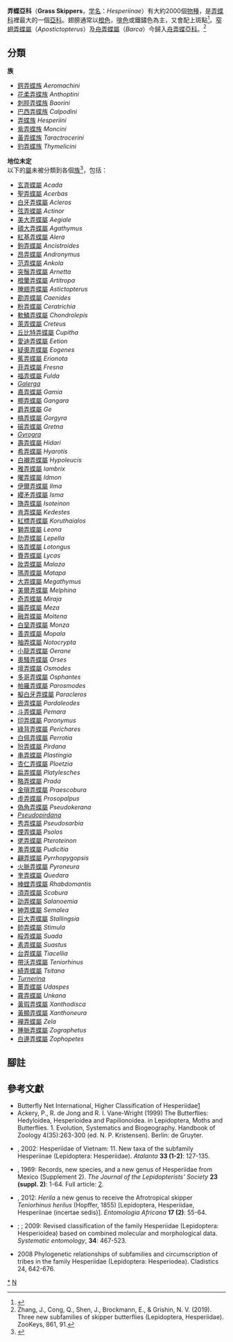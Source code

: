 {{NoteTA|G1=Butterfly}}
{{Automatic taxobox
| taxon = Hesperiinae
| fossil_range = {{fossilrange|23|0|earliest=27}}<small>從[[古近紀|古近紀]][[漸新世|漸新世]]至今<ref>Heikkilä, M., Kaila, L., Mutanen, M., Peña, C., & Wahlberg, N. (2012, March). Cretaceous origin and repeated tertiary diversification of the redefined butterflies. In Proc. R. Soc. B (Vol. 279, No. 1731, pp. 1093-1099). The Royal Society.</ref></small>
| image = Ampitta dioscorides.jpg
| image_caption = [[黑帶黃斑弄蝶|黑帶黃斑弄蝶]]<br />Ampitta dioscorides
| authority = Latreille 1809
| subdivision_ranks = [[族_(生物)|族]]
| subdivision = 
共8個，及[[地位未定|地位未定]][[屬|屬]]<ref>{{Cite web |url= http://tolweb.org/Hesperiinae/12155 |title= Hesperiinae |accessdate= 2014-07-31 |work= Warren, A. D., Ogawa, J. R. & Brower, A. V. Z. 2009. Revised classification of the family Hesperiidae (Lepidoptera: Hesperioidea) based on combined molecular and morphological data. Systematic Entomology 34, 467-523. |publisher= Tree of Life Project |date= 2009-06-30 |archive-date= 2022-02-04 |archive-url= https://web.archive.org/web/20220204160352/http://tolweb.org/Hesperiinae/12155 }}</ref>，詳見正文。
}}
'''弄蝶亞科'''（'''Grass Skippers'''，[[学名|学名]]：''Hesperiinae''）有大約2000個[[物種|物種]]，是[[弄蝶科|弄蝶科]]裡最大的一個[[亞科|亞科]]。翅膀通常以[[橙色|橙色]]，[[啡色|啡色]]或鐵鏽色為主，又會配上斑點<ref>{{cite book | last = Daniels | first = Jaret C. | title = Butterflies of the Carolinas | publisher = Adventure Publications, Inc | year = 2003 | location = Cambridge, MN | page = 9| isbn = 1-59193-007-3}}{{en}}</ref>。[[窄翅弄蝶屬|窄翅弄蝶屬]]（''Apostictopterus''）及[[舟弄蝶屬|舟弄蝶屬]]（''Barca''）今歸入[[舟弄蝶亞科|舟弄蝶亞科]]。<ref>Zhang, J., Cong, Q., Shen, J., Brockmann, E., & Grishin, N. V. (2019). Three new subfamilies of skipper butterflies (Lepidoptera, Hesperiidae). ZooKeys, 861, 91.</ref>

== 分類 ==
'''族'''
* [[鍔弄蝶族|鍔弄蝶族]] ''Aeromachini''
* [[花柔弄蝶族|花柔弄蝶族]] ''Anthoptini''
* [[刺脛弄蝶族|刺脛弄蝶族]] ''Baorini''
* [[巴西弄蝶族|巴西弄蝶族]] ''Calpodini''
* [[弄蝶族|弄蝶族]] ''Hesperiini''
* [[紫弄蝶族|紫弄蝶族]] ''Moncini''
* [[黃弄蝶族|黃弄蝶族]] ''Taractrocerini''
* [[豹弄蝶族|豹弄蝶族]] ''Thymelicini''

'''地位未定'''<br />
以下的[[屬|屬]]未被分類到各個[[族_(生物)|族]]<ref>{{Cite web |url= http://tolweb.org/Hesperiinae_incertae_sedis/95156 |title= Hesperiinae incertae sedis |accessdate= 2014-07-31 |work= Warren, A. D., Ogawa, J. R. & Brower, A. V. Z. 2009. Revised classification of the family Hesperiidae (Lepidoptera: Hesperioidea) based on combined molecular and morphological data. Systematic Entomology 34, 467-523. |publisher= Tree of Life Project |date= 2008-03-16 |archive-date= 2021-04-23 |archive-url= https://web.archive.org/web/20210423002415/http://tolweb.org/Hesperiinae_incertae_sedis/95156 }}</ref>，包括：
{{div col}}
* [[玄弄蝶屬|玄弄蝶屬]] ''Acada''
* [[聖弄蝶屬|聖弄蝶屬]] ''Acerbas''
* [[白牙弄蝶屬|白牙弄蝶屬]] ''Acleros''
* [[弦弄蝶屬|弦弄蝶屬]] ''Actinor''
* [[美大弄蝶屬|美大弄蝶屬]] ''Aegiale''
* [[碩大弄蝶屬|碩大弄蝶屬]] ''Agathymus''
* [[紅基弄蝶屬|紅基弄蝶屬]] ''Alera''
* [[鉤弄蝶屬|鉤弄蝶屬]] ''Ancistroides''
* [[昂弄蝶屬|昂弄蝶屬]] ''Andronymus''
* [[范弄蝶屬|范弄蝶屬]] ''Ankola''
* [[突鬚弄蝶屬|突鬚弄蝶屬]] ''Arnetta''
* [[橙暈弄蝶屬|橙暈弄蝶屬]] ''Artitropa''
* [[腌翅弄蝶屬|腌翅弄蝶屬]] ''Astictopterus''
* [[勘弄蝶屬|勘弄蝶屬]] ''Caenides''
* [[粉弄蝶屬|粉弄蝶屬]] ''Ceratrichia''
* [[軟鱗弄蝶屬|軟鱗弄蝶屬]] ''Chondrolepis''
* [[萊弄蝶屬|萊弄蝶屬]] ''Creteus''
* [[丘比特弄蝶屬|丘比特弄蝶屬]] ''Cupitha''
* [[愛迪弄蝶屬|愛迪弄蝶屬]] ''Eetion''
* [[疑奧弄蝶屬|疑奧弄蝶屬]] ''Eogenes''
* [[蕉弄蝶屬|蕉弄蝶屬]] ''Erionota''
* [[菲弄蝶屬|菲弄蝶屬]] ''Fresna''
* [[福弄蝶屬|福弄蝶屬]] ''Fulda''
* ''[[Galerga|Galerga]]''
* [[嘉弄蝶屬|嘉弄蝶屬]] ''Gamia''
* [[椰弄蝶屬|椰弄蝶屬]] ''Gangara''
* [[爵弄蝶屬|爵弄蝶屬]] ''Ge''
* [[槁弄蝶屬|槁弄蝶屬]] ''Gorgyra''
* [[磙弄蝶屬|磙弄蝶屬]] ''Gretna''
* ''[[Gyrogra|Gyrogra]]''
* [[壽弄蝶屬|壽弄蝶屬]] ''Hidari''
* [[希弄蝶屬|希弄蝶屬]] ''Hyarotis''
* [[白襯弄蝶屬|白襯弄蝶屬]] ''Hypoleucis''
* [[雅弄蝶屬|雅弄蝶屬]] ''Iambrix''
* [[曜弄蝶屬|曜弄蝶屬]] ''Idmon''
* [[伊爾弄蝶屬|伊爾弄蝶屬]] ''Ilma''
* [[纓矛弄蝶屬|纓矛弄蝶屬]] ''Isma''
* [[旖弄蝶屬|旖弄蝶屬]] ''Isoteinon''
* [[肯弄蝶屬|肯弄蝶屬]] ''Kedestes''
* [[紅標弄蝶屬|紅標弄蝶屬]] ''Koruthaialos''
* [[獅弄蝶屬|獅弄蝶屬]] ''Leona''
* [[肋弄蝶屬|肋弄蝶屬]] ''Lepella''
* [[珞弄蝶屬|珞弄蝶屬]] ''Lotongus''
* [[賚弄蝶屬|賚弄蝶屬]] ''Lycas''
* [[妝弄蝶屬|妝弄蝶屬]] ''Malaza''
* [[瑪弄蝶屬|瑪弄蝶屬]] ''Matapa''
* [[大弄蝶屬|大弄蝶屬]] ''Megathymus''
* [[美爾弄蝶屬|美爾弄蝶屬]] ''Melphina''
* [[奇弄蝶屬|奇弄蝶屬]] ''Miraja''
* [[媚弄蝶屬|媚弄蝶屬]] ''Meza''
* [[融弄蝶屬|融弄蝶屬]] ''Moltena''
* [[白堊弄蝶屬|白堊弄蝶屬]] ''Monza''
* [[善弄蝶屬|善弄蝶屬]] ''Mopala''
* [[袖弄蝶屬|袖弄蝶屬]] ''Notocrypta''
* [[小龍弄蝶屬|小龍弄蝶屬]] ''Oerane''
* [[奧騷弄蝶屬|奧騷弄蝶屬]] ''Orses''
* [[壇弄蝶屬|壇弄蝶屬]] ''Osmodes''
* [[多哥弄蝶屬|多哥弄蝶屬]] ''Osphantes''
* [[帕羅弄蝶屬|帕羅弄蝶屬]] ''Parosmodes''
* [[擬白牙弄蝶屬|擬白牙弄蝶屬]] ''Paracleros''
* [[嵌弄蝶屬|嵌弄蝶屬]] ''Pardaleodes''
* [[斗弄蝶屬|斗弄蝶屬]] ''Pemara''
* [[印弄蝶屬|印弄蝶屬]] ''Paronymus''
* [[綠背弄蝶屬|綠背弄蝶屬]] ''Perichares''
* [[白佩弄蝶屬|白佩弄蝶屬]] ''Perrotia''
* [[玢弄蝶屬|玢弄蝶屬]] ''Pirdana''
* [[串弄蝶屬|串弄蝶屬]] ''Plastingia''
* [[杏仁弄蝶屬|杏仁弄蝶屬]] ''Ploetzia''
* [[扁弄蝶屬|扁弄蝶屬]] ''Platylesches''
* [[略弄蝶屬|略弄蝶屬]] ''Prada''
* [[金瑣弄蝶屬|金瑣弄蝶屬]] ''Praescobura''
* [[虛弄蝶屬|虛弄蝶屬]] ''Prosopalpus''
* [[偽角弄蝶屬|偽角弄蝶屬]] ''Pseudokerana''
* ''[[Pseudopirdana|Pseudopirdana]]''
* [[秀弄蝶屬|秀弄蝶屬]] ''Pseudosarbia''
* [[煙弄蝶屬|煙弄蝶屬]] ''Psolos''
* [[佬弄蝶屬|佬弄蝶屬]] ''Pteroteinon''
* [[羞弄蝶屬|羞弄蝶屬]] ''Pudicitia''
* [[翩弄蝶屬|翩弄蝶屬]] ''Pyrrhopygopsis''
* [[火脈弄蝶屬|火脈弄蝶屬]] ''Pyroneura''
* [[奎弄蝶屬|奎弄蝶屬]] ''Quedara''
* [[棒螳弄蝶屬|棒螳弄蝶屬]] ''Rhabdomantis''
* [[須弄蝶屬|須弄蝶屬]] ''Scobura''
* [[劭弄蝶屬|劭弄蝶屬]] ''Salanoemia''
* [[紳弄蝶屬|紳弄蝶屬]] ''Semalea''
* [[巨大弄蝶屬|巨大弄蝶屬]] ''Stallingsia''
* [[帥弄蝶屬|帥弄蝶屬]] ''Stimula''
* [[綏弄蝶屬|綏弄蝶屬]] ''Suada''
* [[素弄蝶屬|素弄蝶屬]] ''Suastus''
* [[台弄蝶屬|台弄蝶屬]] ''Tiacellia''
* [[帶沃弄蝶屬|帶沃弄蝶屬]] ''Teniorhinus''
* [[綺弄蝶屬|綺弄蝶屬]] ''Tsitana''
* ''[[Turnerina|Turnerina]]''
* [[薑弄蝶屬|薑弄蝶屬]] ''Udaspes''
* [[霧弄蝶屬|霧弄蝶屬]] ''Unkana''
* [[黃瑕弄蝶屬|黃瑕弄蝶屬]] ''Xanthodisca''
* [[黃顯弄蝶屬|黃顯弄蝶屬]] ''Xanthoneura''
* [[襌弄蝶屬|襌弄蝶屬]] ''Zela''
* [[腫脈弄蝶屬|腫脈弄蝶屬]] ''Zographetus''
* [[白邊弄蝶屬|白邊弄蝶屬]] ''Zophopetes''
{{div col end}}

== 腳註 ==
<references/>

== 參考文獻 ==
*Butterfly Net International, Higher Classification of Hesperiidae[https://web.archive.org/web/20060517130944/http://www.science.oregonstate.edu/systematics/bnet/hesperii.htm]
*Ackery, P., R. de Jong and R. I. Vane-Wright (1999) The Butterflies:  Hedyloidea, Hesperioidea and Papilionoidea. in Lepidoptera, Moths and Butterflies. 1. Evolution, Systematics and Biogeography.  Handbook of Zoology 4(35):263-300 (ed. N. P. Kristensen).  Berlin:  de Gruyter.
* {{aut|Devyatkin, A.L.}}, 2002: Hesperiidae of Vietnam: 11. New taxa of the subfamily Hesperiinae (Lepidoptera: Hesperiidae). ''Atalanta'' '''33 (1-2)''': 127-135.
* {{aut|Freeman, H.A.}}, 1969: Records, new species, and a new genus of Hesperiidae from Mexico (Supplement 2). ''The Journal of the Lepidopterists' Society'' '''23 (suppl. 2)''': 1-64. Full article: [https://web.archive.org/web/20110720122659/http://peabody.research.yale.edu//jls/pdfs/1960s/1969/1969-23%28S2%29.pdf].
* {{aut|Larsen, T.B. & Collins, S.C.}}, 2012: ''Herila'' a new genus to receive the Afrotropical skipper ''Teniorhinus herilus'' (Hopffer, 1855) [Lepidoptera, Hesperiidae, Hesperiinae (incertae sedis)]. ''Entomologia Africana'' '''17 (2)''': 55-64.
* {{aut|Warren, A.D.}}; {{aut|Ogawa, J.R.}}; {{aut|Brower, A.V.Z.}} 2009: Revised classification of the family Hesperiidae (Lepidoptera: Hesperioidea) based on combined molecular and morphological data. ''Systematic entomology'', '''34''': 467-523.
* {{aut|Warren, A. D., Ogawa, J. R. & Brower, A. V. Z.}} 2008 Phylogenetic relationships of subfamilies and circumscription of tribes in the family Hesperiidae (Lepidoptera: Hesperiodea). Cladistics 24, 642-676.

{{Commons category|Hesperiinae}}
{{Taxonbar}}

{{蝴蝶分類}}

[[Category:弄蝶亞科|*]]
[[Category:弄蝶科|N]]